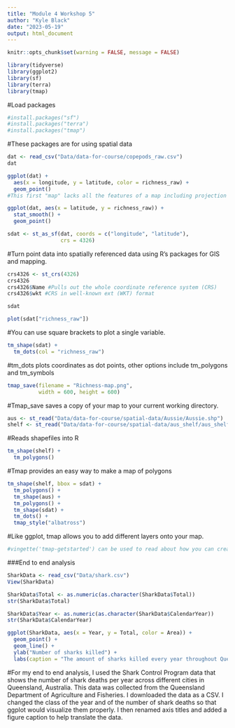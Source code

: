 ```yaml
---
title: "Module 4 Workshop 5"
author: "Kyle Black"
date: "2023-05-19"
output: html_document
---
```

```r
knitr::opts_chunk$set(warning = FALSE, message = FALSE) 
```

```r
library(tidyverse)
library(ggplot2)
library(sf)
library(terra)
library(tmap)
```
#Load packages

```r
#install.packages("sf")
#install.packages("terra")
#install.packages("tmap")
```

#These packages are for using spatial data

```r
dat <- read_csv("Data/data-for-course/copepods_raw.csv")
dat
```

```r
ggplot(dat) +
  aes(x = longitude, y = latitude, color = richness_raw) +
  geom_point()
#This first "map" lacks all the features of a map including projection (bend of your data over the spherical globe)

ggplot(dat, aes(x = latitude, y = richness_raw)) + 
  stat_smooth() + 
  geom_point()
```

```r
sdat <- st_as_sf(dat, coords = c("longitude", "latitude"), 
                 crs = 4326)
```

#Turn point data into spatially referenced data using R's packages for GIS and mapping.

```r
crs4326 <- st_crs(4326)
crs4326 
crs4326$Name #Pulls out the whole coordinate reference system (CRS)
crs4326$wkt #CRS in well-known ext (WKT) format
```

```r
sdat
```

```r
plot(sdat["richness_raw"])
```

#You can use square brackets to plot a single variable.

```r
tm_shape(sdat) + 
  tm_dots(col = "richness_raw")
```

#tm_dots plots coordinates as dot points, other options include tm_polygons and tm_symbols

```r
tmap_save(filename = "Richness-map.png", 
          width = 600, height = 600)
```

#Tmap_save saves a copy of your map to your current working directory.

```r
aus <- st_read("Data/data-for-course/spatial-data/Aussie/Aussie.shp")
shelf <- st_read("Data/data-for-course/spatial-data/aus_shelf/aus_shelf.shp")
```

#Reads shapefiles into R

```r
tm_shape(shelf) + 
  tm_polygons()
```

#Tmap provides an easy way to make a map of polygons

```r
tm_shape(shelf, bbox = sdat) + 
  tm_polygons() +
  tm_shape(aus) + 
  tm_polygons() + 
  tm_shape(sdat) + 
  tm_dots() +
  tmap_style("albatross")
```

#Like ggplot, tmap allows you to add different layers onto your map.

```r
#vingette('tmap-getstarted') can be used to read about how you can create different maps 
```


###End to end analysis
```r
SharkData <- read_csv("Data/shark.csv")
View(SharkData)
```

```r
SharkData$Total <- as.numeric(as.character(SharkData$Total))
str(SharkData$Total)

SharkData$Year <- as.numeric(as.character(SharkData$CalendarYear))
str(SharkData$CalendarYear)
```

```r
ggplot(SharkData, aes(x = Year, y = Total, color = Area)) +
  geom_point() +
  geom_line() +
  ylab("Number of sharks killed") +
  labs(caption = "The amount of sharks killed every year throughout Queensland from 2001 to 2023.")
```

#For my end to end analysis, I used the Shark Control Program data that shows the number of shark deaths per year across different cities in Queensland, Australia. This data was collected from the Queensland Department of Agriculture and Fisheries. I downloaded the data as a CSV. I changed the class of the year and of the number of shark deaths so that ggplot would visualize them properly. I then renamed axis titles and added a figure caption to help translate the data.